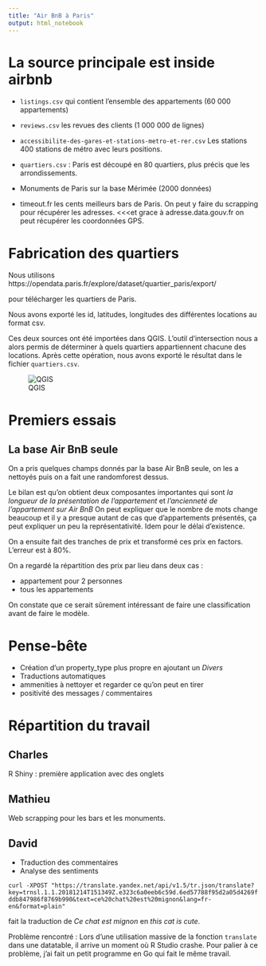```yaml
---
title: "Air BnB à Paris"
output: html_notebook
---
```


# La source principale est inside airbnb

* `listings.csv` qui contient l'ensemble des appartements (60 000 appartements)
* `reviews.csv` les revues des clients (1 000 000 de lignes)
* `accessibilite-des-gares-et-stations-metro-et-rer.csv` Les stations 400 stations de métro avec leurs positions.
* `quartiers.csv` : Paris est découpé en 80 quartiers, plus précis que les arrondissements.

* Monuments de Paris sur la base Mérimée (2000 données)
* timeout.fr les cents meilleurs bars de Paris. On peut y faire du scrapping pour récupérer les adresses. <<<et grace à adresse.data.gouv.fr on peut récupérer les coordonnées GPS.

# Fabrication des quartiers

Nous utilisons https://opendata.paris.fr/explore/dataset/quartier_paris/export/

pour télécharger les quartiers de Paris.

Nous avons exporté les id, latitudes, longitudes des différentes locations au format csv.

Ces deux sources ont été importées dans QGIS. L'outil d'intersection nous a alors permis de déterminer à quels quartiers appartiennent chacune des locations.
Après cette opération, nous avons exporté le résultat dans le fichier `quartiers.csv`.

![QGIS](./images/qgis.png)


# Premiers essais

## La base Air BnB seule

On a pris quelques champs donnés par la base Air BnB seule, on les a nettoyés puis on a fait une randomforest dessus.

Le bilan est qu'on obtient deux composantes importantes qui sont *la longueur de la présentation de l'appartement* et *l'ancienneté de l'appartement sur Air BnB*
On peut expliquer que le nombre de mots change beaucoup et il y a presque autant de cas que d'appartements présentés, ça peut expliquer un peu la représentativité.
Idem pour le délai d'existence.

On a ensuite fait des tranches de prix et transformé ces prix en factors.
L'erreur est à 80%.

On a regardé la répartition des prix par lieu dans deux cas :

* appartement pour 2 personnes
* tous les appartements

On constate que ce serait sûrement intéressant de faire une classification avant de faire le modèle.


# Pense-bête

* Création d'un property_type plus propre en ajoutant un *Divers*
* Traductions automatiques
* ammenities à nettoyer et regarder ce qu'on peut en tirer
* positivité des messages / commentaires

# Répartition du travail

## Charles

R Shiny : première application avec des onglets

## Mathieu

Web scrapping pour les bars et les monuments.

## David

* Traduction des commentaires
* Analyse des sentiments

```curl -XPOST "https://translate.yandex.net/api/v1.5/tr.json/translate?key=trnsl.1.1.20181214T151349Z.e323c6a0eeb6c59d.6ed57788f95d2a05d4269fddb847986f8769b990&text=ce%20chat%20est%20mignon&lang=fr-en&format=plain"```

fait la traduction de *Ce chat est mignon* en *this cat is cute*.

Problème rencontré : Lors d'une utilisation massive de la fonction `translate` dans une datatable, il arrive un moment où R Studio crashe.
Pour palier à ce problème, j'ai fait un petit programme en Go qui fait le même travail.


